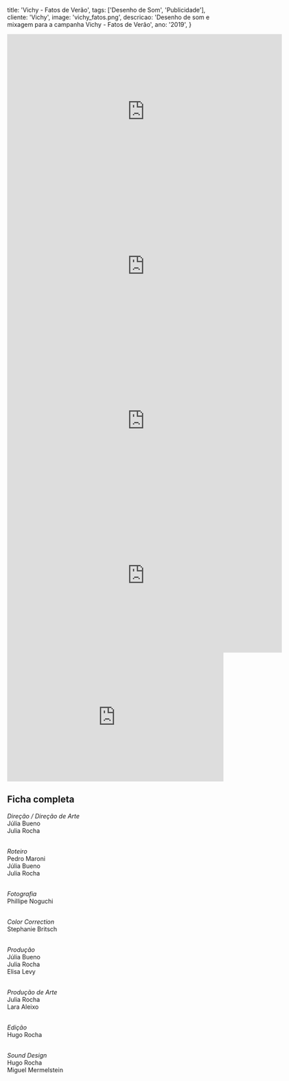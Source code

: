   title: 'Vichy - Fatos de Verão',
  tags: ['Desenho de Som', 'Publicidade'],
  cliente: 'Vichy',
  image: 'vichy_fatos.png',
  descricao: 'Desenho de som e mixagem para a campanha Vichy - Fatos de Verão',
  ano: '2019',
}

<iframe src="https://player.vimeo.com/video/261013203?color=ffffff&title=0&byline=0&portrait=0" width="640" height="360" frameborder="0" webkitallowfullscreen mozallowfullscreen allowfullscreen></iframe>

<br/>

<iframe src="https://player.vimeo.com/video/261012708?color=ffffff&title=0&byline=0&portrait=0" width="640" height="360" frameborder="0" webkitallowfullscreen mozallowfullscreen allowfullscreen></iframe>

<br/>

<iframe src="https://player.vimeo.com/video/262235378?app_id=122963&wmode=opaque" width="640" height="360" frameborder="0" title="Vichy Camu Camu" webkitallowfullscreen mozallowfullscreen allowfullscreen></iframe>

<br/>

<iframe src="https://player.vimeo.com/video/263187891?app_id=122963&wmode=opaque" width="640" height="360" frameborder="0" title="Vichy Kombucha" webkitallowfullscreen mozallowfullscreen allowfullscreen></iframe>

<br />

<iframe width="100%" height="300" scrolling="no" frameborder="no" allow="autoplay" src="https://w.soundcloud.com/player/?url=https%3A//api.soundcloud.com/playlists/938450149&color=%23ff5500&auto_play=false&hide_related=false&show_comments=true&show_user=true&show_reposts=false&show_teaser=true&visual=true"></iframe>

## Ficha completa

<i>Direção / Direção de Arte</i><br />
Júlia Bueno<br />
Julia Rocha<br /><br />

<i>Roteiro</i><br />
Pedro Maroni<br />
Júlia Bueno<br />
Julia Rocha<br /><br />

<i>Fotografia</i><br />
Phillipe Noguchi<br /><br />

<i>Color Correction</i><br />
Stephanie Britsch<br /><br />

<i>Produção</i><br />
Júlia Bueno<br />
Julia Rocha<br />
Elisa Levy<br /><br />

<i>Produção de Arte</i><br />
Julia Rocha<br />
Lara Aleixo<br /><br />

<i>Edição</i><br />
Hugo Rocha<br /><br />

<i>Sound Design</i><br />
Hugo Rocha<br />
Miguel Mermelstein
